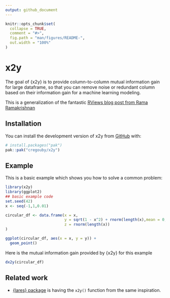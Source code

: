 ```yaml
---
output: github_document
---
```


<!-- README.md is generated from README.Rmd. Please edit that file -->

```r
knitr::opts_chunk$set(
  collapse = TRUE,
  comment = "#>",
  fig.path = "man/figures/README-",
  out.width = "100%"
)
```

# x2y

<!-- badges: start -->
<!-- badges: end -->

The goal of {x2y} is to provide column-to-column mutual information gain for large dataframe, so that you can 
remove noise or redundant column based on their information gain for a machine learning modeling.
 
This is a generalization of the fantastic [RViews blog post from Rama Ramakrishnan](https://rviews.rstudio.com/2021/04/15/an-alternative-to-the-correlation-coefficient-that-works-for-numeric-and-categorical-variables/) 

## Installation

You can install the development version of x2y from [GitHub](https://github.com/) with:

``` r
# install.packages("pak")
pak::pak("cregouby/x2y")
```

## Example

This is a basic example which shows you how to solve a common problem:

```r
library(x2y)
library(ggplot2)
## basic example code
set.seed(42)
x <- seq(-1,1,0.01)

circular_df <- data.frame(x = x,
                          y = sqrt(1 - x^2) + rnorm(length(x),mean = 0, sd = 0.05),
                          z = rnorm(length(x))
)

ggplot(circular_df, aes(x = x, y = y)) +
  geom_point() 

```

Here is the mutual information gain provided by {x2y} for this example

```r
dx2y(circular_df)
```

## Related work

- [{lares} package](https://laresbernardo.github.io/lares/) is having the `x2y()` function from the same inspiration.
